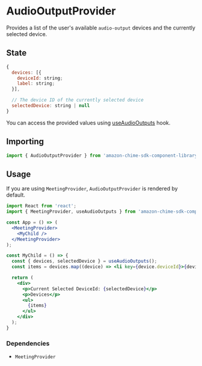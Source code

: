 <Meta title="SDK Providers/AudioOutputProvider" />

# AudioOutputProvider

Provides a list of the user's available `audio-output` devices and the currently selected device.

## State

```javascript
{
  devices: [{
    deviceId: string;
    label: string;
  }],

  // The device ID of the currently selected device
  selectedDevice: string | null
}

```

You can access the provided values using [useAudioOutputs](/?path=/docs/sdk-hooks-useaudiooutputs--page) hook.


## Importing

```javascript
import { AudioOutputProvider } from 'amazon-chime-sdk-component-library-react';
```

## Usage

If you are using `MeetingProvider`, `AudioOutputProvider` is rendered by default.

```jsx
import React from 'react';
import { MeetingProvider, useAudioOutputs } from 'amazon-chime-sdk-component-library-react';

const App = () => (
  <MeetingProvider>
    <MyChild />
  </MeetingProvider>
);

const MyChild = () => {
  const { devices, selectedDevice } = useAudioOutputs();
  const items = devices.map((device) => <li key={device.deviceId}>{device.label}</li>)

  return (
    <div>
      <p>Current Selected DeviceId: {selectedDevice}</p>
      <p>Devices</p>
      <ul>
        {items}
      </ul>
    </div>
  );
}
```

### Dependencies
- `MeetingProvider`
